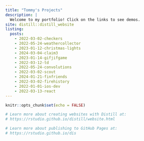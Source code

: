 ```yaml
---
title: "Tommy's Projects"
description: |
  Welcome to my portfolio! Click on the links to see demos.
site: distill::distill_website
listing: 
  posts: 
    - 2022-03-02-checkers
    - 2022-05-24-weathercollector
    - 2023-01-12-christmas-lights
    - 2024-03-04-claim3
    - 2023-01-14-gifjifgame
    - 2022-03-12-td
    - 2022-05-24-convolutions
    - 2022-03-02-scout
    - 2024-01-21-finfriends
    - 2022-03-02-firehistory
    - 2022-01-01-ios-dev
    - 2022-03-13-react
---
```


```r
knitr::opts_chunk$set(echo = FALSE)

# Learn more about creating websites with Distill at:
# https://rstudio.github.io/distill/website.html

# Learn more about publishing to GitHub Pages at:
# https://rstudio.github.io/dis

```

